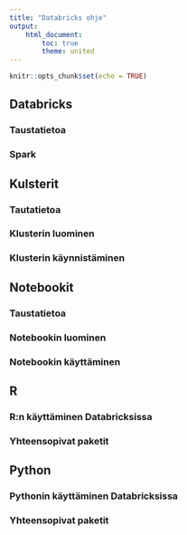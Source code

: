 ```yaml
---
title: "Databricks ohje"
output: 
    html_document:
        toc: true
        theme: united
---
```


```r
knitr::opts_chunk$set(echo = TRUE)
```

## Databricks
### Taustatietoa
### Spark

## Kulsterit
### Tautatietoa
### Klusterin luominen
### Klusterin käynnistäminen

## Notebookit
### Taustatietoa
### Notebookin luominen
### Notebookin käyttäminen

## R
### R:n käyttäminen Databricksissa
### Yhteensopivat paketit

## Python
### Pythonin käyttäminen Databricksissa
### Yhteensopivat paketit
